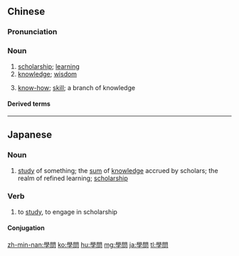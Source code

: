 {{also|学问|学問}}
==Chinese==
{{zh-forms|s=学问}}

===Pronunciation===
{{zh-pron
|m=xuéwèn,tl=y
|c=hok6 man6
|h=pfs=ho̍k-mun
|mn=ha̍k-būn
|cat=n
}}

===Noun===
{{zh-noun}}

# [[scholarship]]; [[learning]]
# [[knowledge]]; [[wisdom]]
#: {{zh-x|賣弄 學問|to show off one's '''knowledge'''}}
# {{lb|zh|informal}} [[know-how]]; [[skill]]; a branch of knowledge

====Derived terms====
{{zh-der|有學問|做學問}}

----

==Japanese==
{{ja-kanjitab|がく|もん|yomi=o}}

===Noun===
{{ja-noun|がくもん|shin=学問}}

# [[study]] of something; the [[sum]] of [[knowledge]] accrued by scholars; the realm of refined learning; [[scholarship]]

===Verb===
{{ja-verb-suru|がくもん|shin=学問}}

# to [[study]], to engage in scholarship

====Conjugation====
{{ja-suru|がくもん}}

[[zh-min-nan:學問]]
[[ko:學問]]
[[hu:學問]]
[[mg:學問]]
[[ja:學問]]
[[tl:學問]]